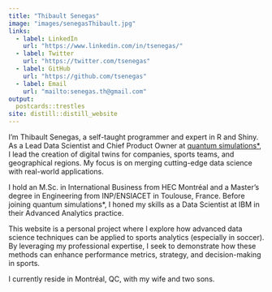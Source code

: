 ```yaml
---
title: "Thibault Senegas"
image: "images/senegasThibault.jpg"
links:
  - label: LinkedIn
    url: "https://www.linkedin.com/in/tsenegas/"
  - label: Twitter
    url: "https://twitter.com/tsenegas"
  - label: GitHub
    url: "https://github.com/tsenegas"
  - label: Email
    url: "mailto:senegas.th@gmail.com"
output:
  postcards::trestles
site: distill::distill_website
---
```


I'm Thibault Senegas, a self-taught programmer and expert in R and Shiny. As a Lead Data Scientist and Chief Product Owner at [quantum simulations*](https://quantumsimulations.app), I lead the creation of digital twins for companies, sports teams, and geographical regions. My focus is on merging cutting-edge data science with real-world applications.

I hold an M.Sc. in International Business from HEC Montréal and a Master's degree in Engineering from INP/ENSIACET in Toulouse, France. Before joining quantum simulations*, I honed my skills as a Data Scientist at IBM in their Advanced Analytics practice.

This website is a personal project where I explore how advanced data science techniques can be applied to sports analytics (especially in soccer). By leveraging my professional expertise, I seek to demonstrate how these methods can enhance performance metrics, strategy, and decision-making in sports.

I currently reside in Montréal, QC, with my wife and two sons.

 

